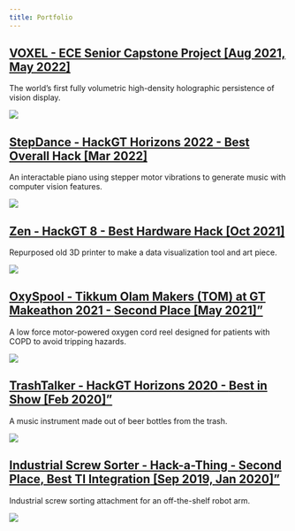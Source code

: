 ```yaml
---
title: Portfolio
---
```


## [VOXEL - ECE Senior Capstone Project [Aug 2021, May 2022]](voxel.qmd)
The world's first fully volumetric high-density holographic persistence of vision display.

<!-- <img width=600 src='images/voxel-gif.gif'> -->
![](images/voxel-gif.gif)


## [StepDance - HackGT Horizons 2022 - Best Overall Hack [Mar 2022]](stepdance.qmd)
An interactable piano using stepper motor vibrations to generate music with computer vision features.

![](images/StepDance.jpg)

## [Zen - HackGT 8 - Best Hardware Hack [Oct 2021]](zen.qmd)
Repurposed old 3D printer to make a data visualization tool and art piece.

![](images/zen.jpeg)

## [OxySpool - Tikkum Olam Makers (TOM) at GT Makeathon 2021 - <b>Second Place</b> [May 2021]"](oxyspool.qmd)
A low force motor-powered oxygen cord reel designed for patients with COPD to avoid tripping hazards.

![](images/oxyspool.png)

## [TrashTalker - HackGT Horizons 2020 - <b>Best in Show</b> [Feb 2020]"](trashtalker.qmd)
A music instrument made out of beer bottles from the trash.

![](images/trashtalker.jpg)

## [Industrial Screw Sorter - Hack-a-Thing - <b>Second Place, Best TI Integration</b> [Sep 2019, Jan 2020]"](industrialscrewsorter.qmd)
Industrial screw sorting attachment for an off-the-shelf robot arm.

![](images/hackathing.jpg')
